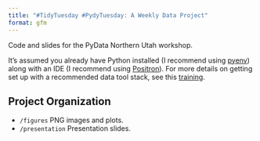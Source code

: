 ```yaml
---
title: "#TidyTuesday #PydyTuesday: A Weekly Data Project"
format: gfm
---
```


Code and slides for the PyData Northern Utah workshop.

It's assumed you already have Python installed (I recommend using [pyenv](https://github.com/pyenv/pyenv)) along with an IDE (I recommend using [Positron](https://positron.posit.co)). For more details on getting set up with a recommended data tool stack, see this [training](https://github.com/marcdotson/asc-training).

## Project Organization

- `/figures` PNG images and plots.
- `/presentation` Presentation slides.

